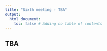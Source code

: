 ```yaml
---
title: "Sixth meeting - TBA"
output:
  html_document:
    toc: false # Adding no table of contents
---
```


## TBA